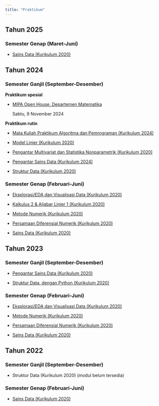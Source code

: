 ```yaml
---
title: "Praktikum"
---
```

## Tahun 2025
### Semester Genap (Maret-Juni)
* [Sains Data (Kurikulum 2020)](modulprak/2025/genap/saindat/saindat2025genap.qmd)

## Tahun 2024

### Semester Ganjil (September-Desember)

**Praktikum spesial**

* [MIPA Open House, Departemen Matematika](./modulprak/2024/ganjil/mipa_open_house/mipa_open_house.qmd)

    Sabtu, 9 November 2024

**Praktikum rutin**

* [Mata Kuliah Praktikum Algoritma dan Pemrograman (Kurikulum 2024)](modulprak/2024/ganjil/prak_alprog/prak_alprog_2024.qmd)

* [Model Linier (Kurikulum 2020)](modulprak/2024/ganjil/molin/molin2024.qmd)

* [Pengantar Multivariat dan Statistika Nonparametrik (Kurikulum 2020)](modulprak/2024/ganjil/pengmul-nonpar/pengmulnonpar2024.qmd)

* [Pengantar Sains Data (Kurikulum 2024)](modulprak/2024/ganjil/psd/psd2024.qmd)

* [Struktur Data (Kurikulum 2020)](modulprak/2024/ganjil/strukdat/strukdat2024.qmd)

### Semester Genap (Februari-Juni)

* [Eksplorasi/EDA dan Visualisasi Data (Kurikulum 2020)](modulprak/2024/genap/eda/eda2024genap.qmd)

* [Kalkulus 2 & Aljabar Linier 1 (Kurikulum 2020)](modulprak/2024/genap/kalkulin/kalkulin2024genap.qmd)

* [Metode Numerik (Kurikulum 2020)](modulprak/2024/genap/metnum/metnum2024genap.qmd)

* [Persamaan Diferensial Numerik (Kurikulum 2020)](modulprak/2024/genap/pdnum/pdnum2024genap.qmd)

* [Sains Data (Kurikulum 2020)](modulprak/2024/genap/saindat/saindat2024genap.qmd)

## Tahun 2023

### Semester Ganjil (September-Desember)

* [Pengantar Sains Data (Kurikulum 2020)](modulprak/2023/ganjil/psd/psd2023.qmd)

* [Struktur Data, dengan Python (Kurikulum 2020)](modulprak/2023/ganjil/strukdat_py/strukdat2023.qmd)

### Semester Genap (Februari-Juni)

* [Eksplorasi/EDA dan Visualisasi Data (Kurikulum 2020)](modulprak/2023/genap/eda/eda2023genap.qmd)

* [Metode Numerik (Kurikulum 2020)](modulprak/2023/genap/metnum/metnum2023genap.qmd)

* [Persamaan Diferensial Numerik (Kurikulum 2020)](modulprak/2023/genap/pdnum/pdnum2023.qmd)

* [Sains Data (Kurikulum 2020)](modulprak/2023/genap/sainsdata/sainsdata2023.qmd)

## Tahun 2022

### Semester Ganjil (September-Desember)

* Struktur Data (Kurikulum 2020) (modul belum tersedia)

### Semester Genap (Februari-Juni)

* [Sains Data (Kurikulum 2020)](modulprak/2022/genap/saindat/saindat2022genap.qmd)
